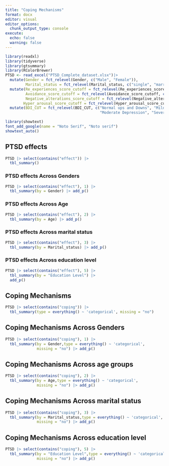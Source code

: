 ```yaml
---
title: "Coping Mechanisms"
format: docx
editor: visual
editor_options: 
  chunk_output_type: console
execute: 
  echo: false
  warning: false
---
```


```r
library(readxl)
library(tidyverse)
library(gtsummary)
library(RColorBrewer)
PTSD <- read_excel("PTSD_Complete_dataset.xlsx")|> 
  mutate(Gender = fct_relevel(Gender, c("Male", "Female")),
         Marital_status = fct_relevel(Marital_status, c("single", "married", "widow or widower")))|> 
  mutate(Re_experiences_score_cutoff = fct_relevel(Re_experiences_score_cutoff, c("A little bit", "Moderately","Quite a bit", "Extremely")),
         Avoidance_score_cutoff = fct_relevel(Avoidance_score_cutoff, c("Not at all","A little bit", "Moderately","Quite a bit" ,"Extremely")),
         Negative_alterations_score_cutoff = fct_relevel(Negative_alterations_score_cutoff, c("Not at all","A little bit", "Moderately", "Quite a bit","Extremely")),
        Hyper_arousal_score_cutoff = fct_relevel(Hyper_arousal_score_cutoff,c("A little bit", "Moderately", "Quite a bit","Extremely"))) |> 
  mutate(BDI_CUT = fct_relevel(BDI_CUT, c("Normal ups and Downs", "Mild Mood Disturbance","Borderline Clinical Depression",
                                          "Moderate Depression", "Severe Depression","Extreme Depression" )))

library(showtext)
font_add_google(name = "Noto Serif", "Noto serif")
showtext_auto()
```


## PTSD effects 
```r
PTSD |> select(contains("effect")) |> 
  tbl_summary()
```

### PTSD effects Across Genders
```r
PTSD |> select(contains("effect"), 1) |> 
  tbl_summary(by = Gender) |> add_p()
```


### PTSD effects Across  Age
```r
PTSD |> select(contains("effect"), 2) |> 
  tbl_summary(by = Age) |> add_p()
```

### PTSD effects  Across  marital status
```r
PTSD |> select(contains("effect"), 3) |> 
  tbl_summary(by = Marital_status) |> add_p()
```

### PTSD effects Across  education level
```r
PTSD |> select(contains("effect"), 5) |> 
  tbl_summary(by = "Education Level") |> 
  add_p()
```

## Coping Mechanisms
```r
PTSD |> select(contains("coping")) |> 
  tbl_summary(type = everything() ~ 'categorical', missing = "no")
```


## Coping Mechanisms Across Genders
```r
PTSD |> select(contains("coping"), 1) |> 
  tbl_summary(by = Gender,type = everything() ~ 'categorical',
              missing = "no") |> add_p()
```

## Coping Mechanisms Across age groups
```r
PTSD |> select(contains("coping"), 2) |> 
  tbl_summary(by = Age,type = everything() ~ 'categorical',
              missing = "no") |> add_p()
```

## Coping Mechanisms Across marital status
```r
PTSD |> select(contains("coping"), 3) |> 
  tbl_summary(by = Marital_status,type = everything() ~ 'categorical',
              missing = "no") |> add_p()
```

## Coping Mechanisms Across education level
```r
PTSD |> select(contains("coping"), 5) |> 
  tbl_summary(by = "Education Level",type = everything() ~ 'categorical',
              missing = "no") |> add_p()
```